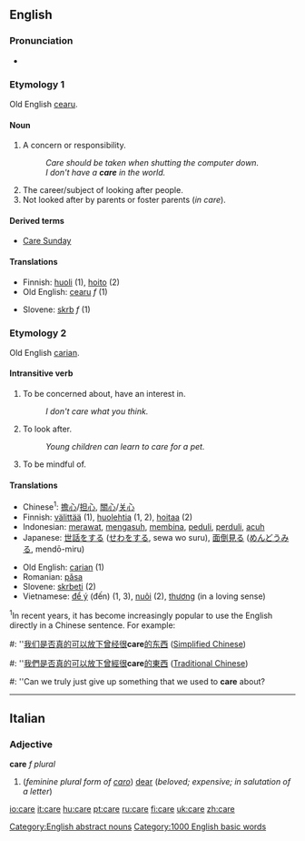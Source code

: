 ==English==

{{rank|following|fell|different|388|care|war|short|able}}

===Pronunciation===
*{{audio|en-us-care.ogg|Audio (US)}}

===Etymology 1===
Old English [[cearu]].

====Noun====
{{en-noun-reg-both}}

# A concern or responsibility.
#:''Care should be taken when shutting the computer down.''
#:''I don't have a '''care''' in the world.''
# The career/subject of looking after people.
# Not looked after by parents or foster parents (''in care'').

====Derived terms====
*[[Care Sunday]]

====Translations====
{{rfc-trans}}
{{top}}
*Finnish: [[huoli]] (1), [[hoito]] (2)
*Old English: [[cearu]] ''f'' (1)
{{mid}}
*Slovene: [[skrb]] ''f'' (1)
{{bottom}}

===Etymology 2===
Old English [[carian]].

====Intransitive verb====
{{en-infl-reg-other-e|car|e}}

# To be concerned about, have an interest in.
#:''I don't care what you think.''
# To look after.
#:''Young children can learn to care for a pet.''
# To be mindful of.

====Translations====
{{rfc-trans}}
{{top}}
*Chinese<sup>1</sup>: [[擔心]]/[[担心]], [[關心]]/[[关心]]
*Finnish: [[välittää]] (1), [[huolehtia]] (1, 2), [[hoitaa]] (2)
*Indonesian: [[rawat|merawat]], [[asuh|mengasuh]], [[bina|membina]], [[peduli]], [[perduli]], [[acuh]]
*Japanese: [[世話]]をする ([[せわ]]をする, sewa wo suru), [[面倒見る]] ([[めんどうみる]], mendō-miru)
{{mid}}
*Old English: [[carian]] (1)
*Romanian: [[păsa]]
*Slovene: [[skrbeti]] (2)
*Vietnamese: [[để ý]] (đến) (1, 3), [[nuôi]] (2), [[thương]] (in a loving sense)
{{bottom}}

<sup>1</sup>In recent years, it has become increasingly popular to use the English directly in a Chinese sentence.  For example:
#: ''[[我们]][[是否]][[真]][[的]][[可以]][[放下]][[曾经]][[很]]'''care'''[[的]][[东西]] ([[Simplified Chinese]]) 
#: ''[[我們]][[是否]][[真]][[的]][[可以]][[放下]][[曾經]][[很]]'''care'''[[的]][[東西]] ([[Traditional Chinese]])
#: ''Can we truly just give up something that we used to '''care''' about?

----
==Italian==

===Adjective===
'''care''' ''f plural''

#(''feminine plural form of [[caro]]'') [[dear]] (''beloved; expensive; in salutation of a letter'')

[[Category:English abstract nouns]]
[[Category:1000 English basic words]]

[[io:care]]
[[it:care]]
[[hu:care]]
[[pt:care]]
[[ru:care]]
[[fi:care]]
[[uk:care]]
[[zh:care]]